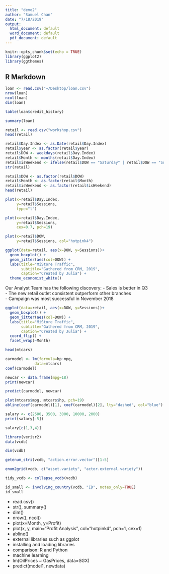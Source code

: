 ```yaml
---
title: "demo2"
author: "Samuel Chan"
date: "7/18/2019"
output:
  html_document: default
  word_document: default
  pdf_document: default
---
```


```r
knitr::opts_chunk$set(echo = TRUE)
library(ggplot2)
library(ggthemes)
```

## R Markdown
```r
loan <- read.csv("~/Desktop/loan.csv")
nrow(loan)
ncol(loan)
dim(loan)
```

```r
table(loan$credit_history)
```




```r
summary(loan)
```

```r
retail <- read.csv("workshop.csv")
head(retail)
```

```r
retail$Day.Index <- as.Date(retail$Day.Index)
retail$year <- as.factor(retail$year)
retail$DOW <- weekdays(retail$Day.Index)
retail$Month <- months(retail$Day.Index)
retail$isWeekend <- ifelse(retail$DOW == "Saturday" | retail$DOW == "Sunday", "Weekend", "Weekday")
str(retail)
```

```r
retail$DOW <- as.factor(retail$DOW)
retail$Month <- as.factor(retail$Month)
retail$isWeekend <- as.factor(retail$isWeekend)
head(retail)
```

```r
plot(x=retail$Day.Index, 
     y=retail$Sessions,
     type="l")
```


```r
plot(x=retail$Day.Index, 
     y=retail$Sessions,
     cex=0.7, pch=19)
```

```r
plot(x=retail$DOW, 
     y=retail$Sessions, col="hotpink4")
```



```r
ggplot(data=retail, aes(x=DOW, y=Sessions))+
  geom_boxplot() +
  geom_jitter(aes(col=DOW)) +
  labs(title="MiStore Traffic", 
       subtitle="Gathered from CRM, 2019", 
       caption="Created by Julia") +
  theme_economist_white()
```

Our Analyst Team has the following discovery:
- Sales is better in Q3  
- The new retail outlet consistent outperform other branches  
- Campaign was most successful in November 2018




```r
ggplot(data=retail, aes(x=DOW, y=Sessions))+
  geom_boxplot() +
  geom_jitter(aes(col=DOW)) +
  labs(title="MiStore Traffic", 
       subtitle="Gathered from CRM, 2019", 
       caption="Created by Julia") +
  coord_flip() +
  facet_wrap(~Month)
```

```r
head(mtcars)
```

```r
carmodel <- lm(formula=hp~mpg, 
             data=mtcars)
coef(carmodel)
```

```r
newcar <- data.frame(mpg=18)
print(newcar)
```

```r
predict(carmodel, newcar)
```


```r
plot(mtcars$mpg, mtcars$hp, pch=19)
abline(coef(carmodel)[1], coef(carmodel)[2], lty="dashed", col="blue")
```

```r
salary <- c(2500, 3500, 3000, 10000, 2000)
print(salary[-5])
```

```r
salary[c(1,3,4)]
```

```r
library(verisr2)
data(vcdb)
```

```r
dim(vcdb)
```

```r
getenum_stri(vcdb, "action.error.vector")[1:5]
```

```r
enum2grid(vcdb, c("asset.variety", "actor.external.variety"))
```

```r
tidy_vcdb <- collapse_vcdb(vcdb)
```

```r
id_small <- involving_country(vcdb, "ID", notes_only=TRUE)
id_small
```

- read.csv()
- str(), summary()
- dim()
- nrow(), ncol()
- plot(x=Month, y=Profit)
- plot(x, y, main="Profit Analysis", col="hotpink4", pch=1, cex=1)
- abline()
- external libraries such as ggplot
- installing and loading libraries
- comparison: R and Python
- machine learning
- lm(OilPrices ~ GasPrices, data=SGX)
- predict(model1, newdata)

















